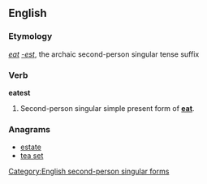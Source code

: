 ==English==

===Etymology===
''[[eat]]'' ''[[-est]]'', the archaic second-person singular tense suffix

===Verb===
'''eatest'''

# {{archaic}} Second-person singular simple present form of '''[[eat]]'''.

===Anagrams===
* [[estate#English|estate]]
* [[tea set#English|tea set]]

[[Category:English second-person singular forms]]